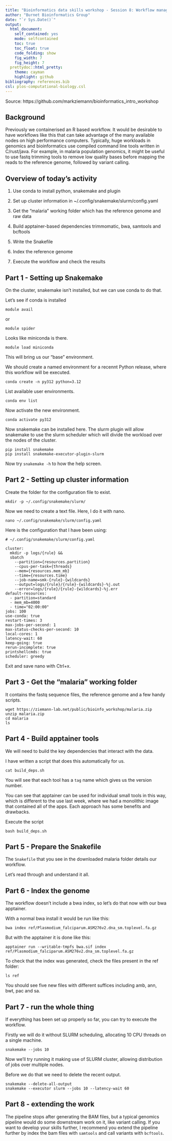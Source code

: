 ```yaml
---
title: "Bioinformatics data skills workshop - Session 8: Workflow management on HPC with SLURM"
author: "Burnet Bioinformatics Group"
date: "`r Sys.Date()`"
output:
  html_document:
    self_contained: yes
    mode: selfcontained
    toc: true
    toc_float: true
    code_folding: show
    fig_width: 7
    fig_height: 7
  prettydoc::html_pretty:
    theme: cayman
    highlight: github
bibliography: references.bib
csl: plos-computational-biology.csl
---
```


Source: https://github.com/markziemann/bioinformatics_intro_workshop

## Background

Previously we containerised an R based workflow.
It would be desirable to have workflows like this that can take advantage of the 
many available nodes on high performance computers.
Typically, huge workloads in genomics and bioinformatics use compiled command line tools
written in C/rust/java.
For example, in malaria population genomics, it might be useful to use fastq trimming tools
to remove low quality bases before mapping the reads to the reference genome, followed by
variant calling.

## Overview of today's activity

1. Use conda to install python, snakemake and plugin

2. Set up cluster information in ~/.config/snakemake/slurm/config.yaml

3. Get the "malaria" working folder which has the reference genome and raw data

4. Build apptainer-based  dependencies trimmomatic, bwa, samtools and bcftools

5. Write the Snakefile

6. Index the reference genome

7. Execute the workflow and check the results

## Part 1 - Setting up Snakemake

On the cluster, snakemake isn't installed, but we can use conda to do that.

Let's see if conda is installed

```
module avail
```

or 

```
module spider
```

Looks like miniconda is there.

```
module load miniconda
```

This will bring us our "base" environment.

We should create a named environment for a recennt Python release, where this workflow will be executed.

```
conda create -n py312 python=3.12
```

List available user environments.

```
conda env list
```

Now activate the new environment.

```
conda activate py312
```

Now snakemake can be installed here. 
The slurm plugin will allow snakemake to use the slurm scheduler which will divide the workload over the nodes of the cluster.

```
pip install snakemake
pip install snakemake-executor-plugin-slurm
```

Now try `snakemake -h` to how the help screen.

## Part 2 - Setting up cluster information

Create the folder for the configuration file to exist.

```
mkdir -p ~/.config/snakemake/slurm/
```

Now we need to create a text file.
Here, I do it with nano.

```
nano ~/.config/snakemake/slurm/config.yaml 
```

Here is the configuration that I have been using:

```
# ~/.config/snakemake/slurm/config.yaml

cluster:
  mkdir -p logs/{rule} &&
  sbatch
    --partition={resources.partition}
    --cpus-per-task={threads}
    --mem={resources.mem_mb}
    --time={resources.time}
    --job-name=smk-{rule}-{wildcards}
    --output=logs/{rule}/{rule}-{wildcards}-%j.out
    --error=logs/{rule}/{rule}-{wildcards}-%j.err
default-resources:
  - partition=standard
  - mem_mb=4000
  - time="02:00:00"
jobs: 100
use-conda: true
restart-times: 3
max-jobs-per-second: 1
max-status-checks-per-second: 10
local-cores: 1
latency-wait: 60
keep-going: true
rerun-incomplete: true
printshellcmds: true
scheduler: greedy
```

Exit and save nano with Ctrl+x.

## Part 3 - Get the "malaria" working folder

It contains the fastq sequence files, the reference genome and a few handy scripts.

```
wget https://ziemann-lab.net/public/bioinfo_workshop/malaria.zip
unzip malaria.zip 
cd malaria
ls
```

## Part 4 - Build apptainer tools

We will need to build the key dependencies that interact with the data.

I have written a script that does this automatically for us.

```
cat build_deps.sh
```

You will see that each tool has a `tag` name which gives us the version number.

You can see that apptainer can be used for individual small tools in this way, 
which is different to the use last week, where we had a monolithic image that contained
all of the apps.
Each approach has some benefits and drawbacks.

Execute the script

```
bash build_deps.sh
```

## Part 5 - Prepare the Snakefile

The `Snakefile` that you see in the downloaded malaria folder details our workflow.

Let's read through and understand it all.

## Part 6 - Index the genome

The workflow doesn't include a bwa index, so let's do that now with our bwa apptainer.

With a normal bwa install it would be run like this:

```
bwa index ref/Plasmodium_falciparum.ASM276v2.dna_sm.toplevel.fa.gz
```

But with the apptainer it is done like this:

```
apptainer run --writable-tmpfs bwa.sif index ref/Plasmodium_falciparum.ASM276v2.dna_sm.toplevel.fa.gz
```

To check that the index was generated, check the files present in the ref folder:

```
ls ref
```

You should see five new files with different suffices including amb, ann, bwt, pac and sa.

## Part 7 - run the whole thing

If everything has been set up properly so far, you can try to execute the workflow.

Firstly we will do it without SLURM scheduling, allocating 10 CPU threads on a single machine.

```
snakemake --jobs 10
```

Now we'll try running it making use of SLURM cluster, allowing distribution of jobs over
multiple nodes.

Before we do that we need to delete the recent output.

```
snakemake --delete-all-output
snakemake --executor slurm --jobs 10 --latency-wait 60
```

## Part 8 - extending the work

The pipeline stops after generating the BAM files, but a typical genomics pipeline would
do some downstream work on it, like variant calling.
If you want to develop your skills further, I recommend you extend the pipeline further
by index the bam files with `samtools` and call variants with `bcftools`.

